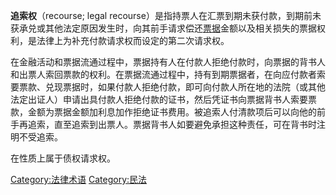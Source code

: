 {{Unreferenced|time=2012-05-22T06:14:01+00:00 }}

'''追索权'''（recourse; legal recourse）是指持票人在汇票到期未获付款，到期前未获承兑或其他法定原因发生时，向其前手请求偿还[[票据|票据]]金额以及相关损失的票据权利，是法律上为补充付款请求权而设定的第二次请求权。

在金融活动和票据流通过程中，票据持有人在付款人拒绝付款时，向票据的背书人和出票人索回票款的权利。在票据流通过程中，持有到期票据者，在向应付款者索要票款、兑现票据时，如果付款人拒绝付款，即可向付款人所在地的法院（或其他法定出证人）申请出具付款人拒绝付款的证书，然后凭证书向票据背书人索要票款，金额为票据金额加利息加作拒绝证书费用。被追索人付清款项后可以向他的前手再追索，直至追索到出票人。票据背书人如要避免承担这种责任，可在背书时注明不受追索。

在性质上属于债权请求权。
{{小作品}}

[[Category:法律术语|Category:法律术语]]
[[Category:民法|Category:民法]]